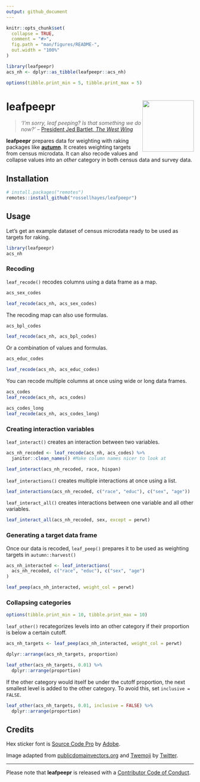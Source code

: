 ```yaml
---
output: github_document
---
```


<!-- README.md is generated from README.Rmd. Please edit that file -->

```r
knitr::opts_chunk$set(
  collapse = TRUE,
  comment = "#>",
  fig.path = "man/figures/README-",
  out.width = "100%"
)

library(leafpeepr)
acs_nh <- dplyr::as_tibble(leafpeepr::acs_nh)

options(tibble.print_min = 5, tibble.print_max = 5)
```

# leafpeepr <img src="man/figures/logo.png?raw=TRUE" align="right" height="138" />

<!-- badges: start -->
<!-- badges: end -->

> *'I'm sorry, leaf peeping? Is that something we do now?'*
> -- [President Jed Bartlet, *The West Wing*](https://youtube.com/watch?v=0gL3Jh_-cpw)

**leafpeepr** prepares data for weighting with raking packages like [**autumn**](https://github.com/aaronrudkin/autumn).
It creates weighting targets from census microdata.
It can also recode values and collapse values into an *other* category in both census data and survey data. 

## Installation

```r
# install.packages("remotes")
remotes::install_github("rossellhayes/leafpeepr")
```

## Usage

Let's get an example dataset of census microdata ready to be used as targets for raking.

```r
library(leafpeepr)
acs_nh
```

### Recoding

`leaf_recode()` recodes columns using a data frame as a map.

```r
acs_sex_codes

leaf_recode(acs_nh, acs_sex_codes)
```

The recoding map can also use formulas.

```r
acs_bpl_codes

leaf_recode(acs_nh, acs_bpl_codes)
```

Or a combination of values and formulas.

```r
acs_educ_codes

leaf_recode(acs_nh, acs_educ_codes)
```

You can recode multiple columns at once using wide or long data frames.

```r
acs_codes
leaf_recode(acs_nh, acs_codes)

acs_codes_long
leaf_recode(acs_nh, acs_codes_long)
```

### Creating interaction variables

`leaf_interact()` creates an interaction between two variables.

```r
acs_nh_recoded <- leaf_recode(acs_nh, acs_codes) %>% 
  janitor::clean_names() #Make column names nicer to look at

leaf_interact(acs_nh_recoded, race, hispan)
```

`leaf_interactions()` creates multiple interactions at once using a list.

```r
leaf_interactions(acs_nh_recoded, c("race", "educ"), c("sex", "age"))
```

`leaf_interact_all()` creates interactions between one variable and all other variables.

```r
leaf_interact_all(acs_nh_recoded, sex, except = perwt)
```


### Generating a target data frame

Once our data is recoded, `leaf_peep()` prepares it to be used as weighting targets in `autumn::harvest()`

```r
acs_nh_interacted <- leaf_interactions(
  acs_nh_recoded, c("race", "educ"), c("sex", "age")
)

leaf_peep(acs_nh_interacted, weight_col = perwt)
```

### Collapsing categories

```r
options(tibble.print_min = 10, tibble.print_max = 10)
```

`leaf_other()` recategorizes levels into an other category if their proportion is below a certain cutoff.

```r
acs_nh_targets <- leaf_peep(acs_nh_interacted, weight_col = perwt)

dplyr::arrange(acs_nh_targets, proportion)

leaf_other(acs_nh_targets, 0.01) %>% 
  dplyr::arrange(proportion)
```

If the other category would itself be under the cutoff proportion, the next smallest level is added to the other category.
To avoid this, set `inclusive = FALSE`.

```r
leaf_other(acs_nh_targets, 0.01, inclusive = FALSE) %>% 
  dplyr::arrange(proportion)
```

## Credits

Hex sticker font is [Source Code Pro](https://github.com/adobe-fonts/source-code-pro) by [Adobe](https://adobe.com).

Image adapted from [publicdomainvectors.org](https://publicdomainvectors.org/en/free-clipart/Autumn-leaves-vector-background/64717.html) and [Twemoji](https://github.com/twitter/twemoji) by [Twitter](https://twitter.com).

---

Please note that **leafpeepr** is released with a
[Contributor Code of Conduct](https://www.contributor-covenant.org/version/2/0/code_of_conduct/).
